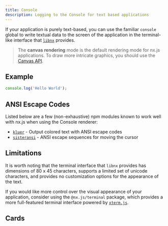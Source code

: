 ```yaml
---
title: Console
description: Logging to the Console for text based applications
---
```


If your application is purely text-based, you can use the familiar
`console` global to write textual data to the screen of the application
in the terminal-like interface that [`libnx`](https://github.com/switchbrew/libnx) provides.

> The __canvas rendering__ mode is the default rendering mode for nx.js applications.
> To draw more intricate graphics, you should use the [Canvas API](/docs/rendering/canvas).

## Example

```js
console.log('Hello World');
```

## ANSI Escape Codes

Listed below are a few (non-exhaustive) npm modules known to work well with nx.js when using the Console renderer:

* [`kluer`](https://github.com/lukeed/kleur) - Output colored text with ANSI escape codes
* [`sisteransi`](https://github.com/terkelg/sisteransi) - ANSI escape sequences for moving the cursor

## Limitations

It is worth noting that the terminal interface that `libnx` provides
has dimensions of 80 x 45 characters, supports a limited set of unicode characters,
and provides no customization options for the appearance of the text.

If you would like more control over the visual appearance of your application,
consider using the `@nx.js/terminal` package, which provides a more
full-featured terminal interface powered by [`xterm.js`](https://xtermjs.org).

## Cards

<Cards>
  <Card title="Learn more about Next.js" href="https://nextjs.org/docs" />
  <Card title="Learn more about Fumadocs" href="https://fumadocs.vercel.app" />
</Cards>
